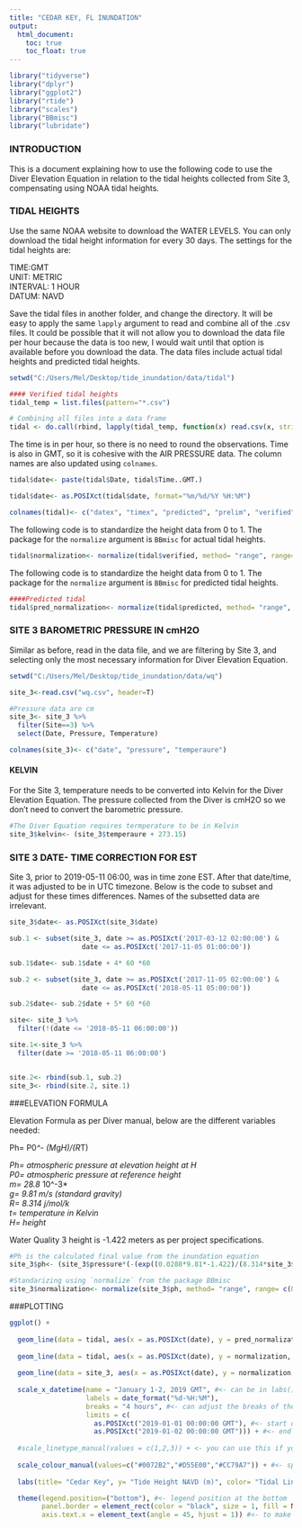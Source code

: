 ```yaml
---
title: "CEDAR KEY, FL INUNDATION"
output:  
  html_document:  
    toc: true  
    toc_float: true  
---
```


```r

library("tidyverse")
library("dplyr")
library("ggplot2")
library("rtide") 
library("scales")
library("BBmisc")
library("lubridate")
```

### INTRODUCTION

This is a document explaining how to use the following code to use the Diver Elevation Equation in relation to the tidal heights collected from Site 3, compensating using NOAA tidal heights. 


### TIDAL HEIGHTS

Use the same NOAA website to download the WATER LEVELS. You can only download the tidal height information for every 30 days. The settings for the tidal heights are:

TIME:GMT  
UNIT: METRIC  
INTERVAL: 1 HOUR  
DATUM: NAVD  

Save the tidal files in another folder, and change the directory. It will be easy to apply the same `lapply` argument to read and combine all of the .csv files. It could be possible that it will not allow you to download the data file per hour because the data is too new, I would wait until that option is available before you download the data. The data files include actual tidal heights and predicted tidal heights. 

```r

setwd("C:/Users/Mel/Desktop/tide_inundation/data/tidal")

#### Verified tidal heights
tidal_temp = list.files(pattern="*.csv")

# Combining all files into a data frame
tidal <- do.call(rbind, lapply(tidal_temp, function(x) read.csv(x, stringsAsFactors = FALSE)))

```

The time is in per hour, so there is no need to round the observations. Time is also in GMT, so it is cohesive with the AIR PRESSURE data. The column names are also updated using `colnames`.

```r
tidal$date<- paste(tidal$Date, tidal$Time..GMT.)

tidal$date<- as.POSIXct(tidal$date, format="%m/%d/%Y %H:%M")

colnames(tidal)<- c("datex", "timex", "predicted", "prelim", "verified", "date")

```

The following code is to standardize the height data from 0 to 1. The package for the `normalize` argument is `BBmisc` for actual tidal heights. 

```r

tidal$normalization<- normalize(tidal$verified, method= "range", range= c(0,1), margin = 1L, on.constant = "quiet")
```

The following code is to standardize the height data from 0 to 1. The package for the `normalize` argument is `BBmisc` for predicted tidal heights. 
```r
####Predicted tidal 
tidal$pred_normalization<- normalize(tidal$predicted, method= "range", range= c(0,1), margin = 1L, on.constant = "quiet")

```


### SITE 3 BAROMETRIC PRESSURE IN cmH2O

Similar as before, read in the data file, and we are filtering by Site 3, and selecting only the most necessary information for Diver Elevation Equation. 

```r
setwd("C:/Users/Mel/Desktop/tide_inundation/data/wq")

site_3<-read.csv("wq.csv", header=T)

#Pressure data are cm
site_3<- site_3 %>% 
  filter(Site==3) %>% 
  select(Date, Pressure, Temperature)

colnames(site_3)<- c("date", "pressure", "temperaure")
```
#### KELVIN
For the Site 3, temperature needs to be converted into Kelvin for the Diver Elevation Equation. The pressure collected from the Diver is cmH2O so we don't need to convert the barometric pressure. 

```r
#The Diver Equation requires termperature to be in Kelvin
site_3$kelvin<- (site_3$temperaure + 273.15)
```

### SITE 3 DATE- TIME CORRECTION FOR EST
Site 3, prior to 2019-05-11 06:00, was in time zone EST. After that date/time, it was adjusted to be in UTC timezone. Below is the code to subset and adjust for these times differences. Names of the subsetted data are irrelevant.

```r
site_3$date<- as.POSIXct(site_3$date)

sub.1 <- subset(site_3, date >= as.POSIXct('2017-03-12 02:00:00') &
                  date <= as.POSIXct('2017-11-05 01:00:00'))

sub.1$date<- sub.1$date + 4* 60 *60

sub.2 <- subset(site_3, date >= as.POSIXct('2017-11-05 02:00:00') &
                  date <= as.POSIXct('2018-05-11 05:00:00'))

sub.2$date<- sub.2$date + 5* 60 *60

site<- site_3 %>% 
  filter(!(date <= '2018-05-11 06:00:00'))

site.1<-site_3 %>% 
  filter(date >= '2018-05-11 06:00:00')


site.2<- rbind(sub.1, sub.2)
site_3<- rbind(site.2, site.1)

```


###ELEVATION FORMULA

Elevation Formula as per Diver manual, below are the different variables needed:  

Ph= P0*^- (M*g*H)/(R*T)  

*Ph= atmospheric pressure at elevation height at H*  
*P0= atmospheric pressure at reference height*  
*m= 28.8 *10^-3*  
*g= 9.81 m/s (standard gravity)*  
*R= 8.314 j/mol/k*  
*t= temperature in Kelvin*   
*H= height*  

Water Quality 3 height is -1.422 meters as per project specifications.


```r
#Ph is the calculated final value from the inundation equation
site_3$ph<- (site_3$pressure*(-(exp((0.0288*9.81*-1.422)/(8.314*site_3$kelvin)))))

#Standarizing using `normalize` from the package BBmisc
site_3$normalization<- normalize(site_3$ph, method= "range", range= c(0,1), margin = 1L, on.constant = "quiet")
```

###PLOTTING

```r
ggplot() +
  
  geom_line(data = tidal, aes(x = as.POSIXct(date), y = pred_normalization, color= "Predicted Tidal Height (m)"), size =1.2)  + #<- color in aes() signifies the value of the line, not the physical color, this will generate an appropriate legend
  
  geom_line(data = tidal, aes(x = as.POSIXct(date), y = normalization, color= "Tidal Height (m)"), size =1.2)  +  #<- color in aes() signifies the value of the line, not the physical color, this will generate an appropriate legend
  
  geom_line(data = site_3, aes(x = as.POSIXct(date), y = normalization, color= "Calculated Elevation"), size =1.2)  +  #<- color in aes() signifies the value of the line, not the physical color, this will generate an appropriate legend
   
  scale_x_datetime(name = "January 1-2, 2019 GMT", #<- can be in labs(), also, but fine here, since we need to use scale_x_dateime anyways
                   labels = date_format("%d-%H:%M"),
                   breaks = "4 hours", #<- can adjust the breaks of the x-axis, you can change depending on what your start and end date are
                   limits = c(
                     as.POSIXct("2019-01-01 00:00:00 GMT"), #<- start date and time that can be edited
                     as.POSIXct("2019-01-02 00:00:00 GMT"))) + #<- end date and time that can be edited
  
  #scale_linetype_manual(values = c(1,2,3)) + <- you can use this if you want to change the linetypes
  
  scale_colour_manual(values=c("#0072B2","#D55E00","#CC79A7")) + #<- specifying the colors here, in order as they appear, from a colorblind palette http://www.cookbook-r.com/Graphs/Colors_(ggplot2)/
  
  labs(title= "Cedar Key", y= "Tide Height NAVD (m)", color= "Tidal Lines") + #<- labs specify the x-axis, y-axis, and the "color" meaning not the actual colors of the lines but the value we are specifying in the lines, which in this case are Tidal Lines

  theme(legend.position=("bottom"), #<- legend position at the bottom
        panel.border = element_rect(color = "black", size = 1, fill = NA, linetype="solid"), #<- created a border around the figure
        axis.text.x = element_text(angle = 45, hjust = 1)) #<- to make the a-axis ticks 45 degrees
```

